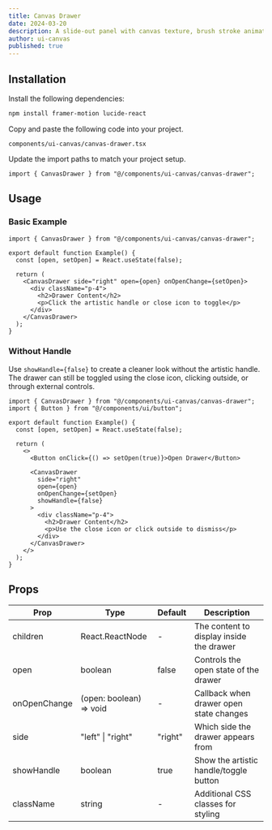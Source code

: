 ```yaml
---
title: Canvas Drawer
date: 2024-03-20
description: A slide-out panel with canvas texture, brush stroke animations, and an artistic handle.
author: ui-canvas
published: true
---
```


<ComponentPreview name="canvas-drawer-demo" />

## Installation

<Steps>

<Step>Install the following dependencies:</Step>

```bash
npm install framer-motion lucide-react
```

<Step>Copy and paste the following code into your project.</Step>

`components/ui-canvas/canvas-drawer.tsx`

<ComponentSource name="canvas-drawer" />

<Step>Update the import paths to match your project setup.</Step>

```tsx
import { CanvasDrawer } from "@/components/ui-canvas/canvas-drawer";
```

</Steps>

## Usage

### Basic Example

```tsx
import { CanvasDrawer } from "@/components/ui-canvas/canvas-drawer";

export default function Example() {
  const [open, setOpen] = React.useState(false);

  return (
    <CanvasDrawer side="right" open={open} onOpenChange={setOpen}>
      <div className="p-4">
        <h2>Drawer Content</h2>
        <p>Click the artistic handle or close icon to toggle</p>
      </div>
    </CanvasDrawer>
  );
}
```

### Without Handle

Use `showHandle={false}` to create a cleaner look without the artistic handle. The drawer can still be toggled using the close icon, clicking outside, or through external controls.

```tsx
import { CanvasDrawer } from "@/components/ui-canvas/canvas-drawer";
import { Button } from "@/components/ui/button";

export default function Example() {
  const [open, setOpen] = React.useState(false);

  return (
    <>
      <Button onClick={() => setOpen(true)}>Open Drawer</Button>

      <CanvasDrawer
        side="right"
        open={open}
        onOpenChange={setOpen}
        showHandle={false}
      >
        <div className="p-4">
          <h2>Drawer Content</h2>
          <p>Use the close icon or click outside to dismiss</p>
        </div>
      </CanvasDrawer>
    </>
  );
}
```

## Props

| Prop         | Type                    | Default | Description                              |
| ------------ | ----------------------- | ------- | ---------------------------------------- |
| children     | React.ReactNode         | -       | The content to display inside the drawer |
| open         | boolean                 | false   | Controls the open state of the drawer    |
| onOpenChange | (open: boolean) => void | -       | Callback when drawer open state changes  |
| side         | "left" \| "right"       | "right" | Which side the drawer appears from       |
| showHandle   | boolean                 | true    | Show the artistic handle/toggle button   |
| className    | string                  | -       | Additional CSS classes for styling       |
